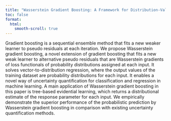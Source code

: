 ```yaml
---
title: "Wasserstein Gradient Boosting: A Framework for Distribution-Valued Supervised Learning"
toc: false
format:
  html:
    smooth-scroll: true
---
```


Gradient boosting is a sequential ensemble method that fits a new weaker learner to pseudo residuals at each iteration. We propose Wasserstein gradient boosting, a novel extension of gradient boosting that fits a new weak learner to alternative pseudo residuals that are Wasserstein gradients of loss functionals of probability distributions assigned at each input. It solves vector-to-distribution regression, where the output values of the training dataset are probability distributions for each input. It enables a novel way of uncertainty quantification for classification and regression in machine learning. A main application of Wasserstein gradient boosting in this paper is tree-based evidential learning, which returns a distributional estimate of the response parameter for each input. We empirically demonstrate the superior performance of the probabilistic prediction by Wasserstein gradient boosting in comparison with existing uncertainty quantification methods.
